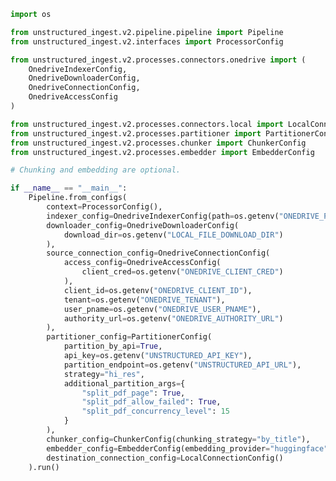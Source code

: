 ```python Python Ingest v2
import os

from unstructured_ingest.v2.pipeline.pipeline import Pipeline
from unstructured_ingest.v2.interfaces import ProcessorConfig

from unstructured_ingest.v2.processes.connectors.onedrive import (
    OnedriveIndexerConfig,
    OnedriveDownloaderConfig,
    OnedriveConnectionConfig,
    OnedriveAccessConfig
)

from unstructured_ingest.v2.processes.connectors.local import LocalConnectionConfig
from unstructured_ingest.v2.processes.partitioner import PartitionerConfig
from unstructured_ingest.v2.processes.chunker import ChunkerConfig
from unstructured_ingest.v2.processes.embedder import EmbedderConfig

# Chunking and embedding are optional.

if __name__ == "__main__":
    Pipeline.from_configs(
        context=ProcessorConfig(),
        indexer_config=OnedriveIndexerConfig(path=os.getenv("ONEDRIVE_PATH")),
        downloader_config=OnedriveDownloaderConfig(
            download_dir=os.getenv("LOCAL_FILE_DOWNLOAD_DIR")
        ),
        source_connection_config=OnedriveConnectionConfig(
            access_config=OnedriveAccessConfig(
                client_cred=os.getenv("ONEDRIVE_CLIENT_CRED")
            ),
            client_id=os.getenv("ONEDRIVE_CLIENT_ID"),
            tenant=os.getenv("ONEDRIVE_TENANT"),
            user_pname=os.getenv("ONEDRIVE_USER_PNAME"),
            authority_url=os.getenv("ONEDRIVE_AUTHORITY_URL")
        ),
        partitioner_config=PartitionerConfig(
            partition_by_api=True,
            api_key=os.getenv("UNSTRUCTURED_API_KEY"),
            partition_endpoint=os.getenv("UNSTRUCTURED_API_URL"),
            strategy="hi_res",
            additional_partition_args={
                "split_pdf_page": True,
                "split_pdf_allow_failed": True,
                "split_pdf_concurrency_level": 15
            }
        ),
        chunker_config=ChunkerConfig(chunking_strategy="by_title"),
        embedder_config=EmbedderConfig(embedding_provider="huggingface"),
        destination_connection_config=LocalConnectionConfig()
    ).run()
```